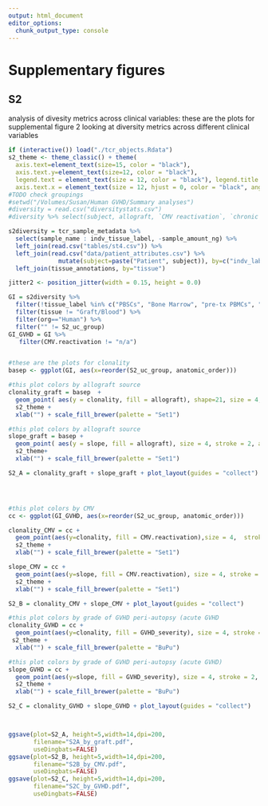 ```yaml
---
output: html_document
editor_options: 
  chunk_output_type: console
---
```


# Supplementary figures
## S2

analysis of divesity metrics across clinical variables: these are the plots for supplemental figure 2 looking at diversity metrics across different clinical variables

```R
if (interactive()) load("./tcr_objects.Rdata")
s2_theme <- theme_classic() + theme(
  axis.text=element_text(size=15, color = "black"),
  axis.text.y=element_text(size=12, color = "black"),
  legend.text = element_text(size = 12, color = "black"), legend.title = element_text(size = 15, color = "black"), axis.title = element_text(size = 15, color = "black", face = "bold"),
  axis.text.x = element_text(size = 12, hjust = 0, color = "black", angle = -30))
#TODO check groupings
#setwd("/Volumes/Susan/Human GVHD/Summary analyses")
#diversity = read.csv("diversitystats.csv")
#diversity %>% select(subject, allograft, `CMV reactivation`, `chronic GVHD`, `GVHD_severity`) %>% distinct() %>% write.csv("tmpdiversity.csv")

s2diversity = tcr_sample_metadata %>% 
  select(sample_name : indv_tissue_label, -sample_amount_ng) %>% 
  left_join(read.csv("tables/st4.csv")) %>%
  left_join(read.csv("data/patient_attributes.csv") %>%
              mutate(subject=paste("Patient", subject)), by=c("indv_label" = "subject")) %>%
  left_join(tissue_annotations, by="tissue")

jitter2 <- position_jitter(width = 0.15, height = 0.0)

GI = s2diversity %>%
  filter(!tissue_label %in% c("PBSCs", "Bone Marrow", "pre-tx PBMCs", "Heart", "Kidney", "mLN")) %>%
  filter(tissue != "Graft/Blood") %>% 
  filter(org=="Human") %>% 
  filter("" != S2_uc_group)
GI_GVHD = GI %>%
   filter(CMV.reactivation != "n/a")


#these are the plots for clonality
basep <- ggplot(GI, aes(x=reorder(S2_uc_group, anatomic_order)))

#this plot colors by allograft source
clonality_graft = basep  +
  geom_point( aes(y = clonality, fill = allograft), shape=21, size = 4, stroke = 2, alpha = .8, position = jitter2) +
  s2_theme +
  xlab("") + scale_fill_brewer(palette = "Set1")

#this plot colors by allograft source
slope_graft = basep + 
  geom_point( aes(y = slope, fill = allograft), size = 4, stroke = 2, alpha = .8, position = jitter2, shape=21) +
  s2_theme+
  xlab("") + scale_fill_brewer(palette = "Set1")

S2_A = clonality_graft + slope_graft + plot_layout(guides = "collect")




#this plot colors by CMV
cc <- ggplot(GI_GVHD, aes(x=reorder(S2_uc_group, anatomic_order)))

clonality_CMV = cc + 
  geom_point(aes(y=clonality, fill = CMV.reactivation),size = 4,  stroke = 2, alpha = .8, position = jitter2, shape=21) +
  s2_theme +
  xlab("") + scale_fill_brewer(palette = "Set1")

slope_CMV = cc + 
  geom_point(aes(y=slope, fill = CMV.reactivation), size = 4, stroke = 2, alpha = .8, position = jitter2, shape=21) +
  s2_theme +
  xlab("") + scale_fill_brewer(palette = "Set1")

S2_B = clonality_CMV + slope_CMV + plot_layout(guides = "collect")

#this plot colors by grade of GVHD peri-autopsy (acute GVHD
clonality_GVHD = cc + 
  geom_point(aes(y=clonality, fill = GVHD_severity), size = 4, stroke = 2, alpha = .8, position = jitter2, shape=21) +
 s2_theme +
  xlab("") + scale_fill_brewer(palette = "BuPu")

#this plot colors by grade of GVHD peri-autopsy (acute GVHD)
slope_GVHD = cc + 
  geom_point(aes(y=slope, fill = GVHD_severity), size = 4, stroke = 2, alpha = .8, position = jitter2, shape=21) +
  s2_theme +
  xlab("") + scale_fill_brewer(palette = "BuPu")

S2_C = clonality_GVHD + slope_GVHD + plot_layout(guides = "collect")



ggsave(plot=S2_A, height=5,width=14,dpi=200,
       filename="S2A_by_graft.pdf",
       useDingbats=FALSE)
ggsave(plot=S2_B, height=5,width=14,dpi=200,
       filename="S2B_by_CMV.pdf",
       useDingbats=FALSE)
ggsave(plot=S2_C, height=5,width=14,dpi=200,
       filename="S2C_by_GVHD.pdf",
       useDingbats=FALSE)

```
